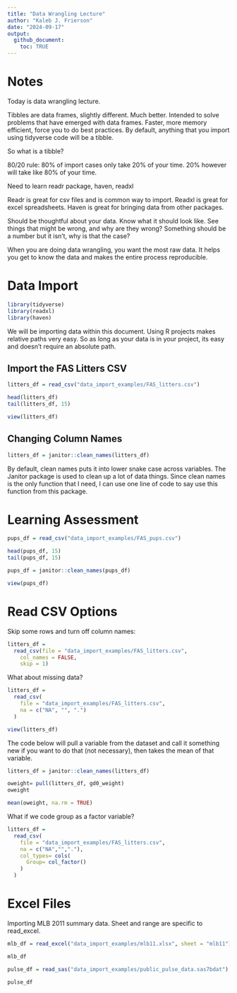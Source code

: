 ```yaml
---
title: "Data Wrangling Lecture"
author: "Kaleb J. Frierson"
date: "2024-09-17"
output: 
  github_document: 
    toc: TRUE
---
```


# Notes

Today is data wrangling lecture. 

Tibbles are data frames, slightly different. Much better. Intended to solve problems that have emerged with data frames. Faster, more memory efficient, force you to do best practices. By default, anything that you import using tidyverse code will be a tibble. 

So what is a tibble? 

80/20 rule: 80% of import cases only take 20% of your time. 20% however will take like 80% of your time. 

Need to learn readr package, haven, readxl 

Readr is great for csv files and is common way to import. Readxl is great for excel spreadsheets. Haven is great for bringing data from other packages. 

Should be thoughtful about your data. Know what it should look like. See things that might be wrong, and why are they wrong? Something should be a number but it isn't, why is that the case? 

When you are doing data wrangling, you want the most raw data. It helps you get to know the data and makes the entire process reproducible. 

# Data Import

```r
library(tidyverse)
library(readxl)
library(haven) 
```

We will be importing data within this document. Using R projects makes relative paths very easy. So as long as your data is in your project, its easy and doesn't require an absolute path. 

## Import the FAS Litters CSV

```r
litters_df = read_csv("data_import_examples/FAS_litters.csv")

head(litters_df)
tail(litters_df, 15)
```

```r
view(litters_df)
```


## Changing Column Names


```r
litters_df = janitor::clean_names(litters_df)
```

By default, clean names puts it into lower snake case across variables. The Janitor package is used to clean up a lot of data things. Since clean names is the only function that I need, I can use one line of code to say use this function from this package. 


# Learning Assessment

```r
pups_df = read_csv("data_import_examples/FAS_pups.csv")
```

```r
head(pups_df, 15)
tail(pups_df, 15)
```

```r
pups_df = janitor::clean_names(pups_df)
```

```r
view(pups_df)
```


# Read CSV Options

Skip some rows and turn off column names: 

```r
litters_df = 
  read_csv(file = "data_import_examples/FAS_litters.csv", 
    col_names = FALSE, 
    skip = 1) 
```

What about missing data? 

```r
litters_df = 
  read_csv(
    file = "data_import_examples/FAS_litters.csv",
    na = c("NA", "", ".")
  )

```


```r
view(litters_df)
```

The code below will pull a variable from the dataset and call it something new if you want to do that (not necessary), then takes the mean of that variable. 

```r
litters_df = janitor::clean_names(litters_df) 

oweight= pull(litters_df, gd0_weight)
oweight

mean(oweight, na.rm = TRUE)
```

What if we code group as a factor variable? 

```r
litters_df = 
  read_csv(
    file = "data_import_examples/FAS_litters.csv", 
    na = c("NA","","."),
    col_types= cols(
      Group= col_factor()
    )
  )

```


# Excel Files

Importing MLB 2011 summary data. Sheet and range are specific to read_excel. 

```r
mlb_df = read_excel("data_import_examples/mlb11.xlsx", sheet = "mlb11")

mlb_df
```

```r
pulse_df = read_sas("data_import_examples/public_pulse_data.sas7bdat")

pulse_df
```





